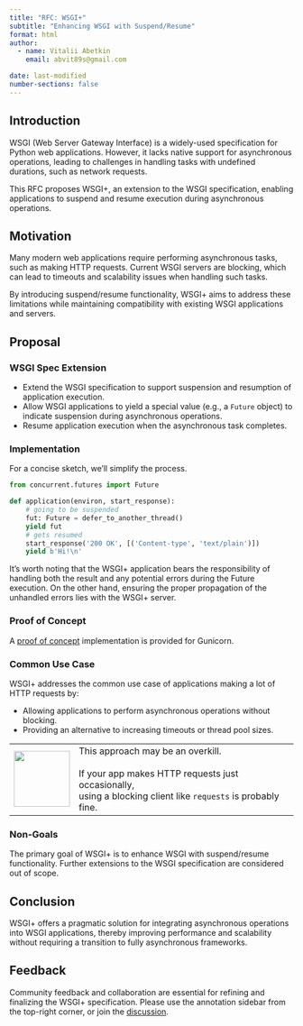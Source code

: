 ```yaml
---
title: "RFC: WSGI+"
subtitle: "Enhancing WSGI with Suspend/Resume"
format: html
author:
  - name: Vitalii Abetkin
    email: abvit89s@gmail.com

date: last-modified
number-sections: false
---
```



## Introduction

WSGI (Web Server Gateway Interface) is a widely-used specification for Python web applications. However, it lacks native support for asynchronous operations, leading to challenges in handling tasks with undefined durations, such as network requests.

This RFC proposes WSGI+, an extension to the WSGI specification, enabling applications to suspend and resume execution during asynchronous operations.

## Motivation

Many modern web applications require performing asynchronous tasks, such as making HTTP requests. Current WSGI servers are blocking, which can lead to timeouts and scalability issues when handling such tasks.

By introducing suspend/resume functionality, WSGI+ aims to address these limitations while maintaining compatibility with existing WSGI applications and servers.


## Proposal

### WSGI Spec Extension

- Extend the WSGI specification to support suspension and resumption of application execution.
- Allow WSGI applications to yield a special value (e.g., a `Future` object) to indicate suspension during asynchronous operations.
- Resume application execution when the asynchronous task completes.

### Implementation

For a concise sketch, we'll simplify the process.

```python
from concurrent.futures import Future

def application(environ, start_response):
    # going to be suspended
    fut: Future = defer_to_another_thread()
    yield fut
    # gets resumed
    start_response('200 OK', [('Content-type', 'text/plain')])
    yield b'Hi!\n'
```

It's worth noting that the WSGI+ application bears the responsibility of handling both the result and any potential errors during the Future execution. On the other hand, ensuring the proper propagation of the unhandled errors lies with the WSGI+ server.


### Proof of Concept

A [proof of concept](https://github.com/pwtail/gunicorn/pull/1/files#diff-9818e6c0e3d6054dc383f77ce881ba79f8090a904fb3abd9892306f096e58319) implementation is provided for Gunicorn.

### Common Use Case

WSGI+ addresses the common use case of applications making a lot of HTTP requests by:

- Allowing applications to perform asynchronous operations without blocking.
- Providing an alternative to increasing timeouts or thread pool sizes.



+--------------+----------------------------------------------------------+
|<img src=     |This approach may be an overkill.<br><br>                 |
|"note.jpeg"   | If your                                                  |
|style=        |app makes HTTP requests just occasionally, <br>           |
|"width:99px"> |using a blocking client like `requests` is probably fine. |
|              |                                                          |
+--------------+----------------------------------------------------------+


### Non-Goals

The primary goal of WSGI+ is to enhance WSGI with suspend/resume functionality. Further extensions to the WSGI specification are considered out of scope.

## Conclusion

WSGI+ offers a pragmatic solution for integrating asynchronous operations into WSGI applications, thereby improving performance and scalability without requiring a transition to fully asynchronous frameworks.

## Feedback

Community feedback and collaboration are essential for refining and finalizing the WSGI+ specification. Please use the annotation sidebar from the top-right corner, or join the [discussion](https://github.com/pwtail/wsgi_plus/discussions/1).
